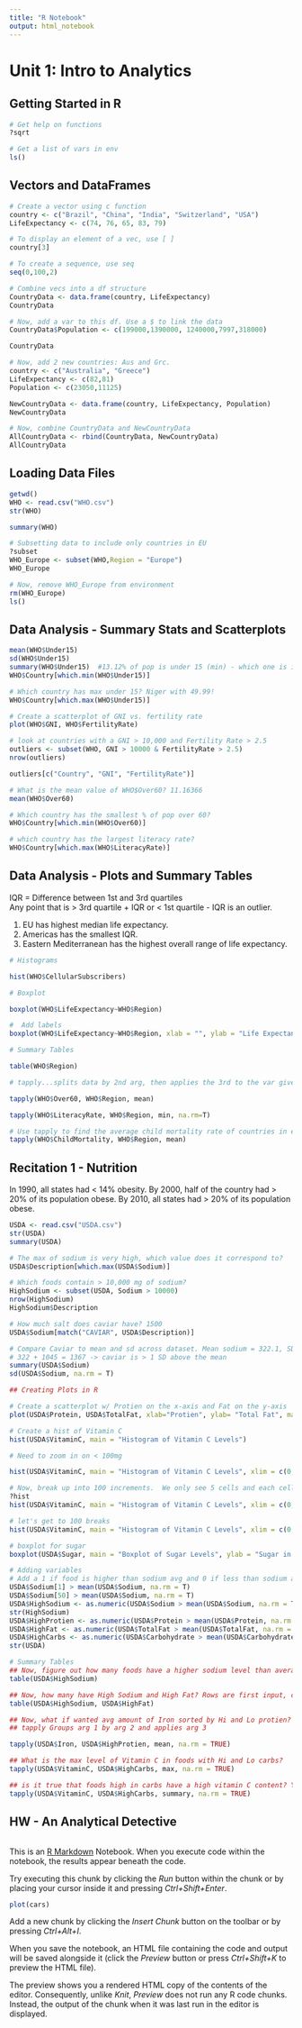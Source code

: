 ```yaml
---
title: "R Notebook"
output: html_notebook
---
```


# Unit 1: Intro to Analytics 

## Getting Started in R

```r
# Get help on functions
?sqrt

# Get a list of vars in env
ls()
```


## Vectors and DataFrames

```r
# Create a vector using c function
country <- c("Brazil", "China", "India", "Switzerland", "USA")
LifeExpectancy <- c(74, 76, 65, 83, 79)

# To display an element of a vec, use [ ]
country[3]

# To create a sequence, use seq
seq(0,100,2)

# Combine vecs into a df structure
CountryData <- data.frame(country, LifeExpectancy)
CountryData

# Now, add a var to this df. Use a $ to link the data
CountryData$Population <- c(199000,1390000, 1240000,7997,318000)

CountryData

# Now, add 2 new countries: Aus and Grc. 
country <- c("Australia", "Greece")
LifeExpectancy <- c(82,81)
Population <- c(23050,11125)

NewCountryData <- data.frame(country, LifeExpectancy, Population)
NewCountryData

# Now, combine CountryData and NewCountryData
AllCountryData <- rbind(CountryData, NewCountryData)
AllCountryData
```

## Loading Data Files

```r
getwd()
WHO <- read.csv("WHO.csv")
str(WHO)

summary(WHO)

# Subsetting data to include only countries in EU
?subset
WHO_Europe <- subset(WHO,Region = "Europe")
WHO_Europe

# Now, remove WHO_Europe from environment
rm(WHO_Europe)
ls()

```

## Data Analysis - Summary Stats and Scatterplots

```r
mean(WHO$Under15)
sd(WHO$Under15)
summary(WHO$Under15)  #13.12% of pop is under 15 (min) - which one is it?  Japan!
WHO$Country[which.min(WHO$Under15)]

# Which country has max under 15? Niger with 49.99!
WHO$Country[which.max(WHO$Under15)]

# Create a scatterplot of GNI vs. fertility rate
plot(WHO$GNI, WHO$FertilityRate)

# look at countries with a GNI > 10,000 and Fertility Rate > 2.5
outliers <- subset(WHO, GNI > 10000 & FertilityRate > 2.5)
nrow(outliers)

outliers[c("Country", "GNI", "FertilityRate")]

# What is the mean value of WHO$Over60? 11.16366
mean(WHO$Over60)

# Which country has the smallest % of pop over 60?
WHO$Country[which.min(WHO$Over60)]

# which country has the largest literacy rate?
WHO$Country[which.max(WHO$LiteracyRate)]

```

## Data Analysis - Plots and Summary Tables

IQR = Difference between 1st and 3rd quartiles  
Any point that is > 3rd quartile + IQR or < 1st quartile - IQR is an outlier.

1. EU has highest median life expectancy.  
2. Americas has the smallest IQR.  
3. Eastern Mediterranean has the highest overall range of life expectancy.  



```r
# Histograms

hist(WHO$CellularSubscribers)

# Boxplot

boxplot(WHO$LifeExpectancy~WHO$Region)

#  Add labels
boxplot(WHO$LifeExpectancy~WHO$Region, xlab = "", ylab = "Life Expectancy", main = "Life Expectancy of Countries by Region")

# Summary Tables

table(WHO$Region)

# tapply...splits data by 2nd arg, then applies the 3rd to the var given as 1st. Take the mean of those > 60 by region.

tapply(WHO$Over60, WHO$Region, mean)

tapply(WHO$LiteracyRate, WHO$Region, min, na.rm=T)

# Use tapply to find the average child mortality rate of countries in each region.
tapply(WHO$ChildMortality, WHO$Region, mean)

```

## Recitation 1 - Nutrition
In 1990, all states had < 14% obesity. By 2000, half of the country had > 20% of its population obese.  By 2010, all states had > 20% of its population obese.

```r
USDA <- read.csv("USDA.csv")
str(USDA)
summary(USDA)

# The max of sodium is very high, which value does it correspond to?
USDA$Description[which.max(USDA$Sodium)]

# Which foods contain > 10,000 mg of sodium?
HighSodium <- subset(USDA, Sodium > 10000)
nrow(HighSodium)
HighSodium$Description

# How much salt does caviar have? 1500
USDA$Sodium[match("CAVIAR", USDA$Description)]

# Compare Caviar to mean and sd across dataset. Mean sodium = 322.1, SD Sodium= 1045.417
# 322 + 1045 = 1367 -> caviar is > 1 SD above the mean
summary(USDA$Sodium)
sd(USDA$Sodium, na.rm = T)

## Creating Plots in R 

# Create a scatterplot w/ Protien on the x-axis and Fat on the y-axis
plot(USDA$Protein, USDA$TotalFat, xlab="Protien", ylab= "Total Fat", main = "Protien vs Fat", col = "blue")

# Create a hist of Vitamin C
hist(USDA$VitaminC, main = "Histogram of Vitamin C Levels")

# Need to zoom in on < 100mg

hist(USDA$VitaminC, main = "Histogram of Vitamin C Levels", xlim = c(0,100))

# Now, break up into 100 increments.  We only see 5 cells and each cell is 20mg?  Original went to 2000mg.  2000mg/100 = 20mg
?hist
hist(USDA$VitaminC, main = "Histogram of Vitamin C Levels", xlim = c(0,100), breaks = 100)

# let's get to 100 breaks
hist(USDA$VitaminC, main = "Histogram of Vitamin C Levels", xlim = c(0,100), breaks = 2000, col = "pink")

# boxplot for sugar
boxplot(USDA$Sugar, main = "Boxplot of Sugar Levels", ylab = "Sugar in grams")

# Adding variables 
# Add a 1 if food is higher than sodium avg and 0 if less than sodium average
USDA$Sodium[1] > mean(USDA$Sodium, na.rm = T)
USDA$Sodium[50] > mean(USDA$Sodium, na.rm = T)
USDA$HighSodium <- as.numeric(USDA$Sodium > mean(USDA$Sodium, na.rm = TRUE))
str(HighSodium)
USDA$HighProtien <- as.numeric(USDA$Protein > mean(USDA$Protein, na.rm = TRUE))
USDA$HighFat <- as.numeric(USDA$TotalFat > mean(USDA$TotalFat, na.rm = TRUE))
USDA$HighCarbs <- as.numeric(USDA$Carbohydrate > mean(USDA$Carbohydrate, na.rm = TRUE))
str(USDA)

# Summary Tables
## Now, figure out how many foods have a higher sodium level than average
table(USDA$HighSodium)

## Now, how many have High Sodium and High Fat? Rows are first input, cols are second
table(USDA$HighSodium, USDA$HighFat)

## Now, what if wanted avg amount of Iron sorted by Hi and Lo protien? NEED TAPPLY? WHY?
## tapply Groups arg 1 by arg 2 and applies arg 3

tapply(USDA$Iron, USDA$HighProtien, mean, na.rm = TRUE)

## What is the max level of Vitamin C in foods with Hi and Lo carbs?
tapply(USDA$VitaminC, USDA$HighCarbs, max, na.rm = TRUE)

## is it true that foods high in carbs have a high vitamin C content? Yes, on average
tapply(USDA$VitaminC, USDA$HighCarbs, summary, na.rm = TRUE)

```


## HW - An Analytical Detective

```r

```


This is an [R Markdown](http://rmarkdown.rstudio.com) Notebook. When you execute code within the notebook, the results appear beneath the code. 

Try executing this chunk by clicking the *Run* button within the chunk or by placing your cursor inside it and pressing *Ctrl+Shift+Enter*. 

```r
plot(cars)
```

Add a new chunk by clicking the *Insert Chunk* button on the toolbar or by pressing *Ctrl+Alt+I*.

When you save the notebook, an HTML file containing the code and output will be saved alongside it (click the *Preview* button or press *Ctrl+Shift+K* to preview the HTML file).

The preview shows you a rendered HTML copy of the contents of the editor. Consequently, unlike *Knit*, *Preview* does not run any R code chunks. Instead, the output of the chunk when it was last run in the editor is displayed.